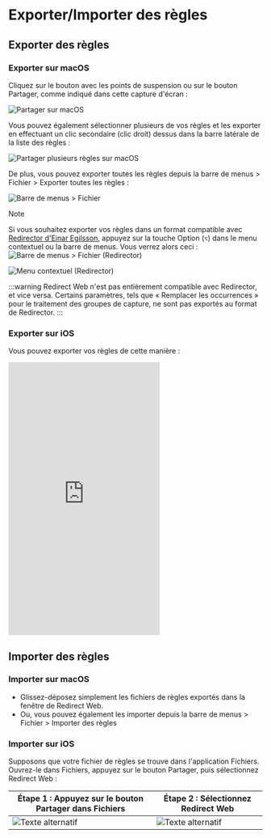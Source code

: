 # Exporter/Importer des règles

## Exporter des règles

### Exporter sur macOS

Cliquez sur le bouton avec les points de suspension ou sur le bouton Partager, comme indiqué dans cette capture d'écran :

![Partager sur macOS](/img/share-on-macos.png)

Vous pouvez également sélectionner plusieurs de vos règles et les exporter en effectuant un clic secondaire (clic droit) dessus dans la barre latérale de la liste des règles :

![Partager plusieurs règles sur macOS](/img/multiselect-on-macos.png)

De plus, vous pouvez exporter toutes les règles depuis la barre de menus > Fichier > Exporter toutes les règles :

![Barre de menus > Fichier](/img/menubar-file.png)

> [!NOTE]
> Si vous souhaitez exporter vos règles dans un format compatible avec [Redirector d'Einar Egilsson](https://einaregilsson.com/redirector/), appuyez sur la touche Option (`⌥`) dans le menu contextuel ou la barre de menus. Vous verrez alors ceci :
> ![Barre de menus > Fichier (Redirector)](/img/menubar-file-redirector.png)
>
> ![Menu contextuel (Redirector)](/img/context-menu-redirector.png)
>
> :::warning
> Redirect Web n'est pas entièrement compatible avec Redirector, et vice versa. Certains paramètres, tels que « Remplacer les occurrences » pour le traitement des groupes de capture, ne sont pas exportés au format de Redirector.
> :::

### Exporter sur iOS

Vous pouvez exporter vos règles de cette manière :

<iframe height="540" src="https://www.youtube.com/embed/uQ6-SLEMlT4" title="iOS Demo Video for exporting rules (YouTube)" frameborder="0" allow="accelerometer; autoplay; clipboard-write; encrypted-media; gyroscope; picture-in-picture; web-share" allowfullscreen></iframe>

## Importer des règles

### Importer sur macOS

- Glissez-déposez simplement les fichiers de règles exportés dans la fenêtre de Redirect Web.
- Ou, vous pouvez également les importer depuis la barre de menus > Fichier > Importer des règles

### Importer sur iOS

Supposons que votre fichier de règles se trouve dans l'application Fichiers. Ouvrez-le dans Fichiers, appuyez sur le bouton Partager, puis sélectionnez Redirect Web :

| Étape 1 : Appuyez sur le bouton Partager dans Fichiers | Étape 2 : Sélectionnez Redirect Web           |
| ------------------------------------- | ------------------------------------- |
| ![Texte alternatif](/img/files-share-ios.png) | ![Texte alternatif](/img/share-sheet-ios.png) |